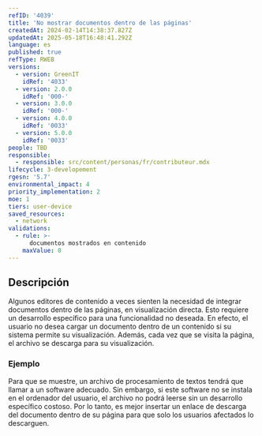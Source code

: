 ```yaml
---
refID: '4039'
title: 'No mostrar documentos dentro de las páginas'
createdAt: 2024-02-14T14:38:37.827Z
updatedAt: 2025-05-18T16:48:41.292Z
language: es
published: true
refType: RWEB
versions:
  - version: GreenIT
    idRef: '4033'
  - version: 2.0.0
    idRef: '000-'
  - version: 3.0.0
    idRef: '000-'
  - version: 4.0.0
    idRef: '0033'
  - version: 5.0.0
    idRef: '0033'
people: TBD
responsible:
  - responsible: src/content/personas/fr/contributeur.mdx
lifecycle: 3-developement
rgesn: '5.7'
environmental_impact: 4
priority_implementation: 2
moe: 1
tiers: user-device
saved_resources:
  - network
validations:
  - rule: >-
      documentos mostrados en contenido
    maxValue: 0
---
```


## Descripción

Algunos editores de contenido a veces sienten la necesidad de integrar documentos dentro de las páginas, en visualización directa.
Esto requiere un desarrollo específico para una funcionalidad no deseada.
En efecto, el usuario no desea cargar un documento dentro de un contenido si su sistema permite su visualización.
Además, cada vez que se visita la página, el archivo se descarga para su visualización.

### Ejemplo

Para que se muestre, un archivo de procesamiento de textos tendrá que llamar a un software adecuado. Sin embargo, si este software no se instala en el ordenador del usuario, el archivo no podrá leerse sin un desarrollo específico costoso.
Por lo tanto, es mejor insertar un enlace de descarga del documento dentro de su página para que solo los usuarios afectados lo descarguen.


